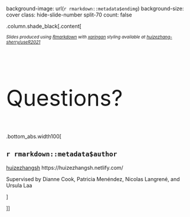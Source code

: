 background-image: url(`r rmarkdown::metadata$endimg`)
background-size: cover
class: hide-slide-number split-70
count: false

.column.shade_black[.content[

<small>*Slides produced using [Rmarkdown](https://github.com/rstudio/rmarkdown) with [xaringan](https://github.com/yihui/xaringan) styling available at <i class="fa fa-github"></i> [huizezhang-sherry/useR2021](https://github.com/huizezhang-sherry/useR2021)*</small>

<br><br>

<p style = "font-size: 60px"> Questions? </p>

.bottom_abs.width100[

## `r rmarkdown::metadata$author`

<i class="fa fa-twitter"></i> [huizezhangsh](https://twitter.com/huizezhangsh)
<i class="fa fa-link"></i> https://huizezhangsh.netlify.com/


Supervised by Dianne Cook, Patricia Menéndez, Nicolas Langrené, and Ursula Laa


]


]]



<div class="column transition monash-m-new delay-1s" style="clip-path:url(#swipe__clip-path);">
<div class="background-image" style="background-image:url('img/large.png');background-position: center;background-size:cover;margin-left:3px;">
<svg class="clip-svg absolute">
<defs>
<clipPath id="swipe__clip-path" clipPathUnits="objectBoundingBox">
<polygon points="0.5745 0, 0.5 0.33, 0.42 0, 0 0, 0 1, 0.27 1, 0.27 0.59, 0.37 1, 0.634 1, 0.736 0.59, 0.736 1, 1 1, 1 0, 0.5745 0" />
</clipPath>
</defs>	
</svg>
</div>
</div>

